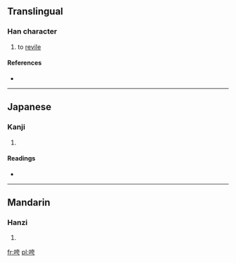 ==Translingual==

===Han character===
{{Han char|rn=30|rad=口|as=06|sn=9|four=|canj=口大一尸 (RKMS)}}

# to [[revile]]

====References====
* {{Han ref|kx=0187.130|dkj=03557|dj=0406.140|hdz=10613.120|uh=54B5|ud=21685}}

----

==Japanese==

===Kanji===
{{ja-kanji|grade=|rs=口06}}

# {{defn|Japanese|sort=口06}}

====Readings====
* {{ja-readings|on=[[くう]] (kū), [[け]] (ke)|kun=}}

----

==Mandarin==

===Hanzi===
{{cmn-hanzi|pin=[[kuā]] ([[kua1]])|wg=k'ua<sup>1</sup>}}

# {{defn|Mandarin|sort=口06}}

[[fr:咵]]
[[pl:咵]]
